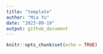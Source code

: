 ```yaml
---
title: "template"
author: "Mia Yu"
date: "2023-09-19"
output: github_document
---
```


```r
knitr::opts_chunk$set(echo = TRUE)
```
